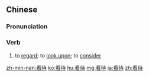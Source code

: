 ==Chinese==
{{zh-forms}}

===Pronunciation===
{{zh-pron
|m=kàndài
|c=hon1 doi6
|mn=khòaⁿ-thāi
|ma=Zh-kàndài.ogg
|cat=v
}}

===Verb===
{{zh-verb}}

# to [[regard]]; to [[look upon]]; to [[consider]]

{{zh-cat|Advanced}}

[[zh-min-nan:看待]]
[[ko:看待]]
[[hu:看待]]
[[mg:看待]]
[[ja:看待]]
[[zh:看待]]